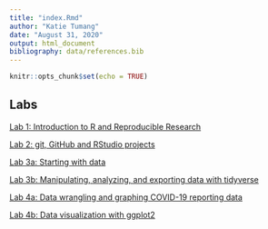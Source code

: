 ```yaml
---
title: "index.Rmd"
author: "Katie Tumang"
date: "August 31, 2020"
output: html_document
bibliography: data/references.bib
---
```


```r
knitr::opts_chunk$set(echo = TRUE)
```

## Labs

[Lab 1: Introduction to R and Reproducible Research](Lab1_KatieTumang.html)

[Lab 2: git, GitHub and RStudio projects](Lab2_KatieTumang.html)

[Lab 3a: Starting with data](Lab3_KatieTumang_3a.html)

[Lab 3b: Manipulating, analyzing, and exporting data with tidyverse](Lab3_KatieTumang_3b.html)

[Lab 4a: Data wrangling and graphing COVID-19 reporting data](Lab4_KatieTumang.html)

[Lab 4b: Data visualization with ggplot2](Lab4b_KatieTumang.html)
